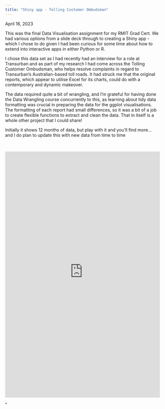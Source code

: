 ```yaml
---
title: "Shiny app - Tolling Customer Ombudsman"
---
```


April 16, 2023

This was the final Data Visualisation assignment for my RMIT Grad Cert. We had various options from a slide deck through to creating a Shiny app - which I chose to do given I had been curious for some time about how to extend into interactive apps in either Python or R. 

I chose this data set as I had recently had an interview for a role at Transurban and as part of my research I had come across the Tolling Customer Ombudsman, who helps resolve complaints in regard to Transurban's Australian-based toll roads. It had struck me that the original reports, which appear to utilise Excel for its charts, could do with a contemporary and dynamic makeover. 

The data required quite a bit of wrangling, and I'm grateful for having done the Data Wrangling course concurrently to this, as learning about tidy data formatting was crucial in preparing the data for the ggplot visualisations. The formatting of each report had small differences, so it was a bit of a job to create flexible functions to extract and clean the data. That in itself is a whole other project that I could share!

Initially it shows 12 months of data, but play with it and you'll find more... and I do plan to update this with new data from time to time

<br>

<iframe height='800' width='100%' frameborder='no' src='https://adamsimmons.shinyapps.io/TCO_app/'> </iframe>"

